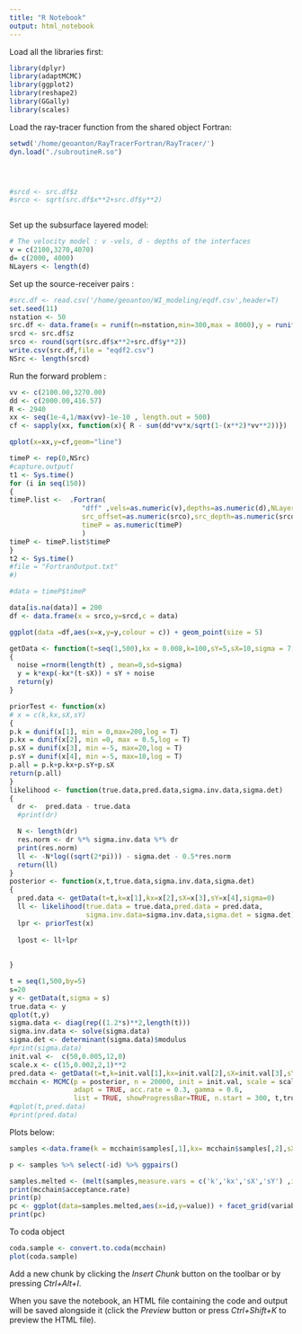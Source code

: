 ```yaml
---
title: "R Notebook"
output: html_notebook
---
```


Load all the libraries first:
```r
library(dplyr)
library(adaptMCMC)
library(ggplot2)
library(reshape2)
library(GGally)
library(scales)
```

Load the ray-tracer function from the shared object Fortran:

```r
setwd('/home/geoanton/RayTracerFortran/RayTracer/')
dyn.load("./subroutineR.so")




#srcd <- src.df$z
#srco <- sqrt(src.df$x**2+src.df$y**2)



```

Set up the subsurface layered model:

```r
# The velocity model : v -vels, d - depths of the interfaces
v = c(2100,3270,4070)
d= c(2000, 4000)
NLayers <- length(d)

```

Set up the source-receiver pairs :
```r
#src.df <- read.csv('/home/geoanton/WI_modeling/eqdf.csv',header=T)
set.seed(11)
nstation <- 50
src.df <- data.frame(x = runif(n=nstation,min=300,max = 8000),y = runif(n=nstation,min=300,max = 8000),z = runif(n=nstation,min=1500,max = 6000) )
srcd <- src.df$z
srco <- round(sqrt(src.df$x**2+src.df$y**2))
write.csv(src.df,file = "eqdf2.csv")
NSrc <- length(srcd)


```

Run the forward problem :
```r
vv <- c(2100.00,3270.00)
dd <- c(2000.00,416.57)
R <- 2940
xx <- seq(1e-4,1/max(vv)-1e-10 , length.out = 500)
cf <- sapply(xx, function(x){ R - sum(dd*vv*x/sqrt(1-(x**2)*vv**2))})

qplot(x=xx,y=cf,geom="line")

```

```r
timeP <- rep(0,NSrc)
#capture.output(
t1 <- Sys.time()
for (i in seq(150))
{
timeP.list <-  .Fortran(
                  "dff" ,vels=as.numeric(v),depths=as.numeric(d),NLayers=as.integer(NLayers),
                  src_offset=as.numeric(srco),src_depth=as.numeric(srcd),NSrc=as.integer(NSrc),
                  timeP = as.numeric(timeP)
                  )
timeP <- timeP.list$timeP
}
t2 <- Sys.time()
#file = "FortranOutput.txt"
#)

#data = timeP$timeP
```


```r
data[is.na(data)] = 200
df <- data.frame(x = srco,y=srcd,c = data)

ggplot(data =df,aes(x=x,y=y,colour = c)) + geom_point(size = 5)
```



```r
getData <- function(t=seq(1,500),kx = 0.008,k=100,sY=5,sX=10,sigma = 7)
{
  noise =rnorm(length(t) , mean=0,sd=sigma)
  y = k*exp(-kx*(t-sX)) + sY + noise
  return(y)
}

priorTest <- function(x)
# x = c(k,kx,sX,sY)
{
p.k = dunif(x[1], min = 0,max=200,log = T)
p.kx = dunif(x[2], min =0, max = 0.5,log = T)
p.sX = dunif(x[3], min =-5, max=20,log = T)
p.sY = dunif(x[4], min =-5, max=10,log = T)
p.all = p.k+p.kx+p.sY+p.sX
return(p.all)
}
likelihood <- function(true.data,pred.data,sigma.inv.data,sigma.det)
{
  dr <-  pred.data - true.data
  #print(dr)

  N <- length(dr)
  res.norm <- dr %*% sigma.inv.data %*% dr
  print(res.norm)
  ll <- -N*log((sqrt(2*pi))) - sigma.det - 0.5*res.norm
  return(ll)
}
posterior <- function(x,t,true.data,sigma.inv.data,sigma.det)
{
  pred.data <- getData(t=t,k=x[1],kx=x[2],sX=x[3],sY=x[4],sigma=0)
  ll <- likelihood(true.data = true.data,pred.data = pred.data,
                   sigma.inv.data=sigma.inv.data,sigma.det = sigma.det)
  lpr <- priorTest(x)
  
  lpost <- ll+lpr
  
  
}

t = seq(1,500,by=5)
s=20
y <- getData(t,sigma = s)
true.data <- y
qplot(t,y)
sigma.data <- diag(rep((1.2*s)**2,length(t)))
sigma.inv.data <- solve(sigma.data)
sigma.det <- determinant(sigma.data)$modulus
#print(sigma.data)
init.val <-  c(50,0.005,12,0)
scale.x <- c(15,0.002,2,1)**2
pred.data <- getData(t=t,k=init.val[1],kx=init.val[2],sX=init.val[3],sY=init.val[4],sigma=0)
mcchain <- MCMC(p = posterior, n = 20000, init = init.val, scale = scale.x,
                adapt = TRUE, acc.rate = 0.3, gamma = 0.6,
                list = TRUE, showProgressBar=TRUE, n.start = 300, t,true.data,sigma.inv.data,sigma.det)
#qplot(t,pred.data)
#print(pred.data)


```

Plots below:
```r
samples <-data.frame(k = mcchain$samples[,1],kx= mcchain$samples[,2],sX = mcchain$samples[,3], sY = mcchain$samples[,4],id = seq(nrow(mcchain$samples)) )

p <- samples %>% select(-id) %>% ggpairs()

samples.melted <- (melt(samples,measure.vars = c('k','kx','sX','sY') ,id.vars = "id" ))
print(mcchain$acceptance.rate)
print(p)
pc <- ggplot(data=samples.melted,aes(x=id,y=value)) + facet_grid(variable~.,scales = "free_y") + geom_line()
print(pc)

```

To coda object
```r

coda.sample <- convert.to.coda(mcchain)
plot(coda.sample)

```

Add a new chunk by clicking the *Insert Chunk* button on the toolbar or by pressing *Ctrl+Alt+I*.

When you save the notebook, an HTML file containing the code and output will be saved alongside it (click the *Preview* button or press *Ctrl+Shift+K* to preview the HTML file).
